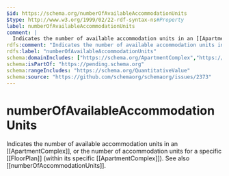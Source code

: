 ```yaml
---
$id: https://schema.org/numberOfAvailableAccommodationUnits
$type: http://www.w3.org/1999/02/22-rdf-syntax-ns#Property
label: numberOfAvailableAccommodationUnits
comment: |
  Indicates the number of available accommodation units in an [[ApartmentComplex]], or the number of accommodation units for a specific [[FloorPlan]] (within its specific [[ApartmentComplex]]). See also [[numberOfAccommodationUnits]].
rdfs:comment: "Indicates the number of available accommodation units in an [[ApartmentComplex]], or the number of accommodation units for a specific [[FloorPlan]] (within its specific [[ApartmentComplex]]). See also [[numberOfAccommodationUnits]]."
rdfs:label: "numberOfAvailableAccommodationUnits"
schema:domainIncludes: ["https://schema.org/ApartmentComplex","https://schema.org/FloorPlan"]
schema:isPartOf: "https://pending.schema.org"
schema:rangeIncludes: "https://schema.org/QuantitativeValue"
schema:source: "https://github.com/schemaorg/schemaorg/issues/2373"
---
```


# numberOfAvailableAccommodationUnits

Indicates the number of available accommodation units in an [[ApartmentComplex]], or the number of accommodation units for a specific [[FloorPlan]] (within its specific [[ApartmentComplex]]). See also [[numberOfAccommodationUnits]].

